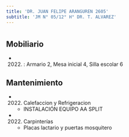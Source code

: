 ```yaml
---
title: 'DR. JUAN FELIPE ARANGUREN 2605'
subtitle: 'JM N° 05/12° H° DR. T. ALVAREZ'
---
```


#


## Mobiliario

*  (2022) : Armario 2, Mesa inicial 4, Silla escolar 6 





## Mantenimiento

*  (2022) Calefaccion y Refrigeracion 
    + INSTALACIÓN EQUIPO AA SPLIT

*  (2022) Carpinterías 
    + Placas lactario y puertas mosquitero



